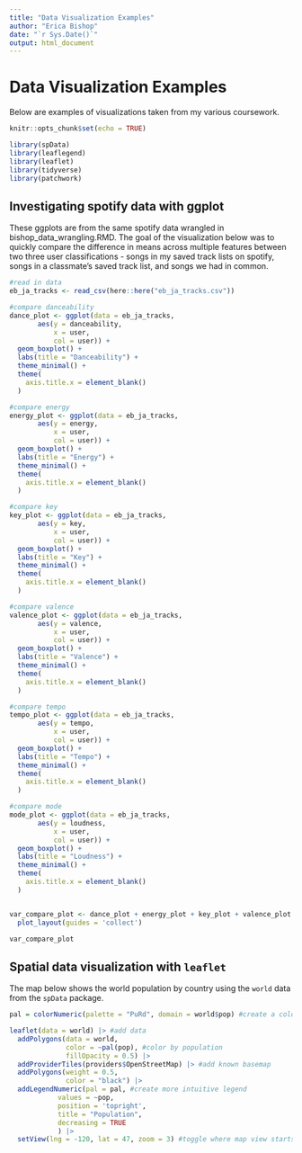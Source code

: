 ```yaml
---
title: "Data Visualization Examples"
author: "Erica Bishop"
date: "`r Sys.Date()`"
output: html_document
---
```

# Data Visualization Examples

Below are examples of visualizations taken from my various coursework. 

```r
knitr::opts_chunk$set(echo = TRUE)

library(spData)
library(leaflegend)
library(leaflet)
library(tidyverse)
library(patchwork)

```

## Investigating spotify data with ggplot

These ggplots are from the same spotify data wrangled in bishop_data_wrangling.RMD. The goal of the visualization below was to quickly compare the difference in means across multiple features between two three user classifications - songs in my saved track lists on spotify, songs in a classmate's saved track list, and songs we had in common.

```r
#read in data
eb_ja_tracks <- read_csv(here::here("eb_ja_tracks.csv"))

```

```r

#compare danceability
dance_plot <- ggplot(data = eb_ja_tracks,
       aes(y = danceability,
           x = user,
           col = user)) +
  geom_boxplot() +
  labs(title = "Danceability") +
  theme_minimal() +
  theme(
    axis.title.x = element_blank()
  )

#compare energy
energy_plot <- ggplot(data = eb_ja_tracks,
       aes(y = energy,
           x = user,
           col = user)) +
  geom_boxplot() +
  labs(title = "Energy") +
  theme_minimal() +
  theme(
    axis.title.x = element_blank()
  )

#compare key
key_plot <- ggplot(data = eb_ja_tracks,
       aes(y = key,
           x = user,
           col = user)) +
  geom_boxplot() +
  labs(title = "Key") +
  theme_minimal() +
  theme(
    axis.title.x = element_blank()
  )

#compare valence
valence_plot <- ggplot(data = eb_ja_tracks,
       aes(y = valence,
           x = user,
           col = user)) +
  geom_boxplot() +
  labs(title = "Valence") +
  theme_minimal() +
  theme(
    axis.title.x = element_blank()
  )

#compare tempo
tempo_plot <- ggplot(data = eb_ja_tracks,
       aes(y = tempo,
           x = user,
           col = user)) +
  geom_boxplot() +
  labs(title = "Tempo") +
  theme_minimal() +
  theme(
    axis.title.x = element_blank()
  )

#compare mode
mode_plot <- ggplot(data = eb_ja_tracks,
       aes(y = loudness,
           x = user,
           col = user)) +
  geom_boxplot() +
  labs(title = "Loudness") +
  theme_minimal() +
  theme(
    axis.title.x = element_blank()
  )


var_compare_plot <- dance_plot + energy_plot + key_plot + valence_plot + tempo_plot + mode_plot +
  plot_layout(guides = 'collect')

var_compare_plot

```

## Spatial data visualization with `leaflet`

The map below shows the world population by country using the `world` data from the `spData` package.

```r

pal = colorNumeric(palette = "PuRd", domain = world$pop) #create a color palette

leaflet(data = world) |> #add data
  addPolygons(data = world,
              color = ~pal(pop), #color by population
              fillOpacity = 0.5) |>
  addProviderTiles(providers$OpenStreetMap) |> #add known basemap
  addPolygons(weight = 0.5,
              color = "black") |> 
  addLegendNumeric(pal = pal, #create more intuitive legend
            values = ~pop,
            position = 'topright',
            title = "Population",
            decreasing = TRUE
            ) |> 
  setView(lng = -120, lat = 47, zoom = 3) #toggle where map view starts and zoom
  

```
